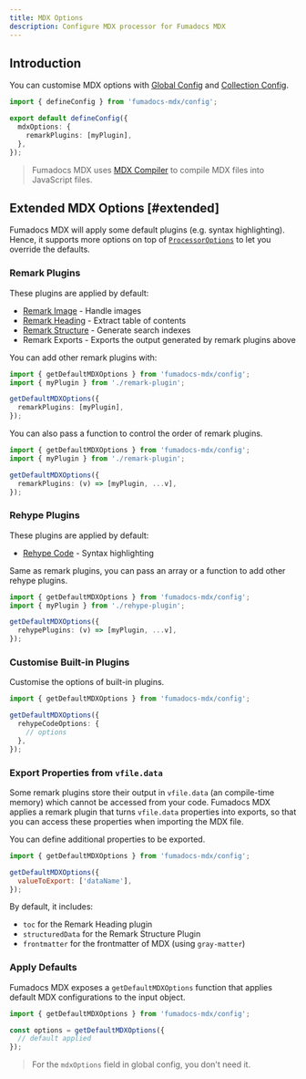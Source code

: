 ```yaml
---
title: MDX Options
description: Configure MDX processor for Fumadocs MDX
---
```


## Introduction

You can customise MDX options with [Global Config](/docs/mdx/global) and [Collection Config](/docs/mdx/collections).

```ts title="source.config.ts"
import { defineConfig } from 'fumadocs-mdx/config';

export default defineConfig({
  mdxOptions: {
    remarkPlugins: [myPlugin],
  },
});
```

> Fumadocs MDX uses [MDX Compiler](https://mdxjs.com/packages/mdx) to compile MDX files into JavaScript files.

## Extended MDX Options [#extended]

Fumadocs MDX will apply some default plugins (e.g. syntax highlighting).
Hence, it supports more options on top of [`ProcessorOptions`](https://mdxjs.com/packages/mdx/#processoroptions) to let you override the defaults.

### Remark Plugins

These plugins are applied by default:

- [Remark Image](/docs/headless/mdx/remark-image) - Handle images
- [Remark Heading](/docs/headless/mdx/toc) - Extract table of contents
- [Remark Structure](/docs/headless/mdx/structure) - Generate search indexes
- Remark Exports - Exports the output generated by remark plugins above

You can add other remark plugins with:

```ts
import { getDefaultMDXOptions } from 'fumadocs-mdx/config';
import { myPlugin } from './remark-plugin';

getDefaultMDXOptions({
  remarkPlugins: [myPlugin],
});
```

You can also pass a function to control the order of remark plugins.

```ts
import { getDefaultMDXOptions } from 'fumadocs-mdx/config';
import { myPlugin } from './remark-plugin';

getDefaultMDXOptions({
  remarkPlugins: (v) => [myPlugin, ...v],
});
```

### Rehype Plugins

These plugins are applied by default:

- [Rehype Code](/docs/headless/mdx/rehype-code) - Syntax highlighting

Same as remark plugins, you can pass an array or a function to add other rehype plugins.

```ts
import { getDefaultMDXOptions } from 'fumadocs-mdx/config';
import { myPlugin } from './rehype-plugin';

getDefaultMDXOptions({
  rehypePlugins: (v) => [myPlugin, ...v],
});
```

### Customise Built-in Plugins

Customise the options of built-in plugins.

```ts
import { getDefaultMDXOptions } from 'fumadocs-mdx/config';

getDefaultMDXOptions({
  rehypeCodeOptions: {
    // options
  },
});
```

### Export Properties from `vfile.data`

Some remark plugins store their output in `vfile.data` (an compile-time memory) which cannot be accessed from your code.
Fumadocs MDX applies a remark plugin that turns `vfile.data` properties into exports, so that you can access these properties when importing the MDX file.

You can define additional properties to be exported.

```js
import { getDefaultMDXOptions } from 'fumadocs-mdx/config';

getDefaultMDXOptions({
  valueToExport: ['dataName'],
});
```

By default, it includes:

- `toc` for the Remark Heading plugin
- `structuredData` for the Remark Structure Plugin
- `frontmatter` for the frontmatter of MDX (using `gray-matter`)

### Apply Defaults

Fumadocs MDX exposes a `getDefaultMDXOptions` function that applies default MDX configurations to the input object.

```ts
import { getDefaultMDXOptions } from 'fumadocs-mdx/config';

const options = getDefaultMDXOptions({
  // default applied
});
```

> For the `mdxOptions` field in global config, you don't need it.
